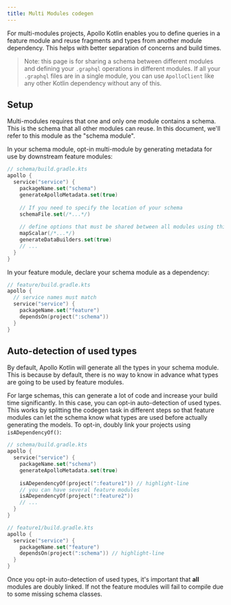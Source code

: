 ```yaml
---
title: Multi Modules codegen
---
```


For multi-modules projects, Apollo Kotlin enables you to define queries in a feature module and reuse fragments and types from another module dependency. This helps with better separation of concerns and build times.

> Note: this page is for sharing a schema between different modules and defining your `.graphql` operations in different modules. If all your `.graphql` files are in a single module, you can use `ApolloClient` like any other Kotlin dependency without any of this.


## Setup

Multi-modules requires that one and only one module contains a schema. This is the schema that all other modules can reuse. In this document, we'll refer to this module as the "schema module".

In your schema module, opt-in multi-module by generating metadata for use by downstream feature modules:

```kotlin
// schema/build.gradle.kts
apollo {
  service("service") {
    packageName.set("schema")
    generateApolloMetadata.set(true)
    
    // If you need to specify the location of your schema
    schemaFile.set(/*...*/)
    
    // define options that must be shared between all modules using this schema
    mapScalar(/*...*/)
    generateDataBuilders.set(true)
    // ...
  }
}
```

In your feature module, declare your schema module as a dependency:

```kotlin
// feature/build.gradle.kts
apollo {
  // service names must match
  service("service") {
    packageName.set("feature")
    dependsOn(project(":schema"))
  }
}
```

## Auto-detection of used types

By default, Apollo Kotlin will generate all the types in your schema module. This is because by default, there is no way to know in advance what types are going to be used by feature modules. 

For large schemas, this can generate a lot of code and increase your build time significantly. In this case, you can opt-in auto-detection of used types. This works by splitting the codegen task in different steps so that feature modules can let the schema know what types are used before actually generating the models. To opt-in, doubly link your projects using `isADependencyOf()`:

```kotlin
// schema/build.gradle.kts
apollo {
  service("service") {
    packageName.set("schema")
    generateApolloMetadata.set(true)
    
    isADependencyOf(project(":feature1")) // highlight-line
    // you can have several feature modules
    isADependencyOf(project(":feature2"))
    // ...
  }
}
```

```kotlin
// feature1/build.gradle.kts
apollo {
  service("service") {
    packageName.set("feature")
    dependsOn(project(":schema")) // highlight-line
  }
}
```

Once you opt-in auto-detection of used types, it's important that **all** modules are doubly linked. If not the feature modules will fail to compile due to some missing schema classes.